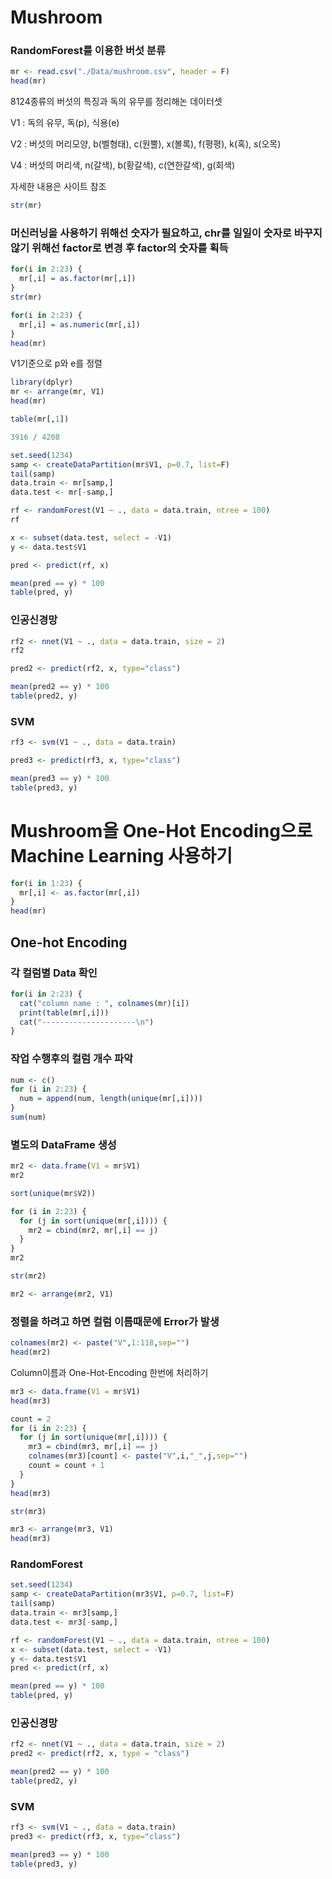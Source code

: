 # Mushroom

### RandomForest를 이용한 버섯 분류

```r
mr <- read.csv("./Data/mushroom.csv", header = F)
head(mr)
```

8124종류의 버섯의 특징과 독의 유무를 정리해논 데이터셋

V1 : 독의 유무, 독(p), 식용(e)

V2 : 버섯의 머리모양, b(벨형태), c(원뿔), x(볼록), f(평평), k(혹), s(오목)

V4 : 버섯의 머리색, n(갈색), b(황갈색), c(연한갈색), g(회색)

자세한 내용은 사이트 참조

```r
str(mr)
```

### 머신러닝을 사용하기 위해선 숫자가 필요하고, chr를 일일이 숫자로 바꾸지 않기 위해선 factor로 변경 후 factor의 숫자를 획득

```r
for(i in 2:23) {
  mr[,i] = as.factor(mr[,i])
}
str(mr)
```

```r
for(i in 2:23) {
  mr[,i] = as.numeric(mr[,i])
}
head(mr)
```

V1기준으로 p와 e를 정렬

```r
library(dplyr)
mr <- arrange(mr, V1)
head(mr)
```

```r
table(mr[,1])

3916 / 4208
```

```r
set.seed(1234)
samp <- createDataPartition(mr$V1, p=0.7, list=F)
tail(samp)
data.train <- mr[samp,]
data.test <- mr[-samp,]
```

```r
rf <- randomForest(V1 ~ ., data = data.train, ntree = 100)
rf
```

```r
x <- subset(data.test, select = -V1)
y <- data.test$V1
```

```r
pred <- predict(rf, x)
```

```r
mean(pred == y) * 100
table(pred, y)
```

### 인공신경망

```r
rf2 <- nnet(V1 ~ ., data = data.train, size = 2)
rf2
```

```r
pred2 <- predict(rf2, x, type="class")
```

```r
mean(pred2 == y) * 100
table(pred2, y)
```

### SVM

```r
rf3 <- svm(V1 ~ ., data = data.train)
```

```r
pred3 <- predict(rf3, x, type="class")
```

```r
mean(pred3 == y) * 100
table(pred3, y)
```

# Mushroom을 One-Hot Encoding으로 Machine Learning 사용하기

```r
for(i in 1:23) {
  mr[,i] <- as.factor(mr[,i])
}
head(mr)
```

## One-hot Encoding

### 각 컬럼별 Data 확인

```r
for(i in 2:23) {
  cat("column name : ", colnames(mr)[i])
  print(table(mr[,i]))
  cat("---------------------\n")
}
```

### 작업 수행후의 컬럼 개수 파악

```r
num <- c()
for (i in 2:23) {
  num = append(num, length(unique(mr[,i])))
}
sum(num)
```

### 별도의 DataFrame 생성

```r
mr2 <- data.frame(V1 = mr$V1)
mr2
```

```r
sort(unique(mr$V2))
```

```r
for (i in 2:23) {
  for (j in sort(unique(mr[,i]))) {
    mr2 = cbind(mr2, mr[,i] == j)
  }
}
mr2
```

```r
str(mr2)
```

```r
mr2 <- arrange(mr2, V1)
```

### 정렬을 하려고 하면 컬럼 이름때문에 Error가 발생

```r
colnames(mr2) <- paste("V",1:118,sep="")
head(mr2)
```

Column이름과 One-Hot-Encoding 한번에 처리하기

```r
mr3 <- data.frame(V1 = mr$V1)
head(mr3)
```

```r
count = 2
for (i in 2:23) {
  for (j in sort(unique(mr[,i]))) {
    mr3 = cbind(mr3, mr[,i] == j)
    colnames(mr3)[count] <- paste("V",i,"_",j,sep="")
    count = count + 1
  }
}
head(mr3)
```

```r
str(mr3)
```

```r
mr3 <- arrange(mr3, V1)
head(mr3)
```

### RandomForest

```r
set.seed(1234)
samp <- createDataPartition(mr3$V1, p=0.7, list=F)
tail(samp)
data.train <- mr3[samp,]
data.test <- mr3[-samp,]
```

```r
rf <- randomForest(V1 ~ ., data = data.train, ntree = 100)
x <- subset(data.test, select = -V1)
y <- data.test$V1
pred <- predict(rf, x)
```

```r
mean(pred == y) * 100
table(pred, y)
```

### 인공신경망

```r
rf2 <- nnet(V1 ~ ., data = data.train, size = 2)
pred2 <- predict(rf2, x, type = "class")
```

```r
mean(pred2 == y) * 100
table(pred2, y)
```

### SVM

```r
rf3 <- svm(V1 ~ ., data = data.train)
pred3 <- predict(rf3, x, type="class")
```

```r
mean(pred3 == y) * 100
table(pred3, y)
```
